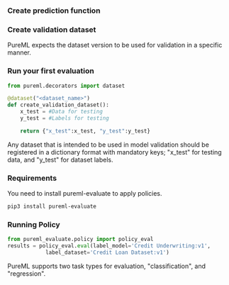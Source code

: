 ### Create prediction function

### Create validation dataset

PureML expects the dataset version to be used for validation in a specific manner.

### Run your first evaluation

```python
from pureml.decorators import dataset

@dataset("<dataset_name>")
def create_validation_dataset():
    x_test = #Data for testing
    y_test = #Labels for testing

    return {"x_test":x_test, "y_test":y_test}
```

<Info>
  Any dataset that is intended to be used in model validation should be
  registered in a dictionary format with mandatory keys; "x_test" for testing
  data, and "y_test" for dataset labels.
</Info>


### Requirements
You need to install pureml-evaluate to apply policies.

<CodeGroup>

```bash >_ Terminal
pip3 install pureml-evaluate
```

</CodeGroup>


### Running Policy

```python
from pureml_evaluate.policy import policy_eval
results = policy_eval.eval(label_model='Credit Underwriting:v1',
            label_dataset='Credit Loan Dataset:v1')

```

<Info>
  PureML supports two task types for evaluation, "classification", and
  "regression".
</Info>
